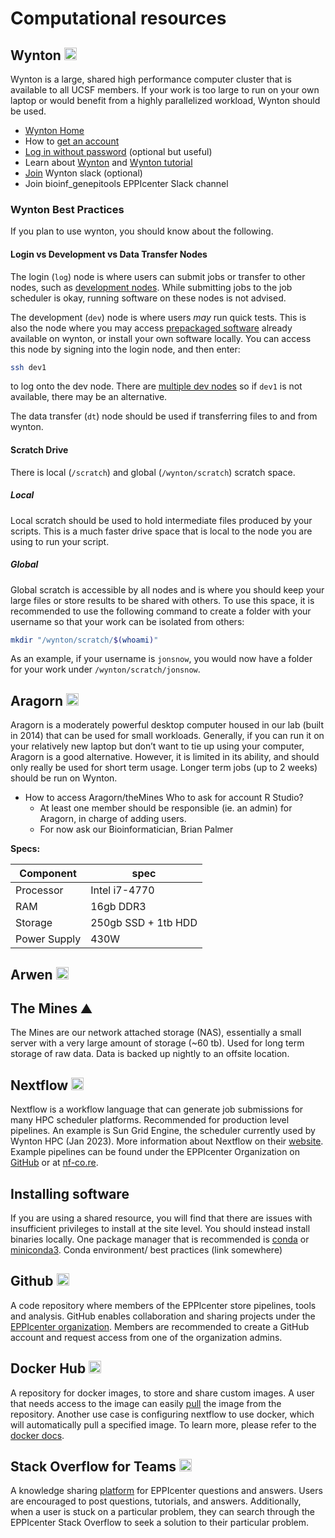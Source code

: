 # Computational resources  

## Wynton <img src="./images/wynton.png" width="20" />  
Wynton is a large, shared high performance computer cluster that is available to all UCSF members. If your work is too large to run on your own laptop or would benefit from a highly parallelized workload, Wynton should be used. 

- [Wynton Home](https://wynton.ucsf.edu/hpc/index.html) 
- How to [get an account](https://wynton.ucsf.edu/hpc/about/join.html) 
- [Log in without password](https://wynton.ucsf.edu/hpc/howto/log-in-without-pwd.html) (optional but useful) 
- Learn about [Wynton](https://wynton.ucsf.edu/hpc/index.html) and [Wynton tutorial](https://github.com/ucsf-wynton/tutorials/wiki)
- [Join](https://wynton.ucsf.edu/hpc/support/index.html)  Wynton slack (optional)            
- Join bioinf_genepitools EPPIcenter Slack channel 

### Wynton Best Practices

If you plan to use wynton, you should know about the following.

#### Login vs Development vs Data Transfer Nodes

The login (`log`) node is where users can submit jobs or transfer to other nodes, such as [development nodes](https://wynton.ucsf.edu/hpc/get-started/development-prototyping.html). While submitting jobs to the job scheduler is okay, running software on these nodes is not advised.

The development (`dev`) node is where users *may* run quick tests. This is also the node where you may access [prepackaged software](https://wynton.ucsf.edu/hpc/software/software-modules.html) already available on wynton, or install your own software locally. You can access this node by signing into the login node, and then enter:

```bash
ssh dev1
```

to log onto the dev node. There are [multiple dev nodes](https://wynton.ucsf.edu/hpc/get-started/development-prototyping.html) so if `dev1` is not available, there may be an alternative.

The data transfer (`dt`) node should be used if transferring files to and from wynton. 


#### Scratch Drive

There is local (`/scratch`) and global (`/wynton/scratch`) scratch space.

##### Local

Local scratch should be used to hold intermediate files produced by your scripts. This is a much faster drive space that is local to the node you are using to run your script. 

##### Global

Global scratch is accessible by all nodes and is where you should keep your large files or store results to be shared with others. To use this space, it is recommended to use the following command to create a folder with your username so that your work can be isolated from others:

```bash
mkdir "/wynton/scratch/$(whoami)"
```

As an example, if your username is `jonsnow`, you would now have a folder for your work under `/wynton/scratch/jonsnow`. 

## Aragorn <img src="./images/aragorn.png" width="20" />  
Aragorn is a moderately powerful desktop computer housed in our lab (built in 2014) that can be used for small workloads. Generally, if you can run it on your relatively new laptop but don't want to tie up using your computer, Aragorn is a good alternative. However, it is limited in its ability, and should only really be used for short term usage. Longer term jobs (up to 2 weeks) should be run on Wynton. 

- How to access Aragorn/theMines   Who to ask for account R Studio?
  - At least one member should be responsible (ie. an admin) for Aragorn, in charge of adding users. 
  - For now ask our Bioinformatician, Brian Palmer

**Specs:** 

| Component | spec            	| 
| ------------  | ------------------- | 
| Processor	| Intel i7-4770   	| 
| RAM      	| 16gb DDR3       	| 
| Storage  	| 250gb SSD + 1tb HDD | 
| Power Supply | 430W            	| 

## Arwen <img src="./images/arwen.png" width="20" />  


## The Mines ⛰️

The Mines are our network attached storage (NAS), essentially a small server with a very large amount of storage (~60 tb). Used for long term storage of raw data. Data is backed up nightly to an offsite location. 

## Nextflow <img src="./images/nextflow.png" width="20" />  
Nextflow is a workflow language that can generate job submissions for many HPC scheduler platforms. Recommended for production level pipelines. An example is Sun Grid Engine, the scheduler currently used by Wynton HPC (Jan 2023). More information about Nextflow on their [website](https://www.nextflow.io/). Example pipelines can be found under the EPPIcenter Organization on [GitHub](https://github.com/EPPIcenter) or at [nf-co.re](https://nf-co.re/). 

## Installing software  
If you are using a shared resource, you will find that there are issues with insufficient privileges to install at the site level. You should instead install binaries locally. One package manager that is recommended is [conda](https://docs.conda.io/en/latest/) or [miniconda3](https://docs.conda.io/en/latest/miniconda.html).  Conda environment/ best practices (link somewhere) 

## Github <img src="./images/github.png" width="20" />
A code repository where members of the EPPIcenter store pipelines, tools and analysis. GitHub enables collaboration and sharing projects under the [EPPIcenter organization](https://github.com/EPPIcenter). Members are recommended to create a GitHub account and request access from one of the organization admins.

## Docker Hub <img src="./images/docker.png" width="20" />
A repository for docker images, to store and share custom images. A user that needs access to the image can easily [pull](https://docs.docker.com/engine/reference/commandline/pull/) the image from the repository. Another use case is configuring nextflow to use docker, which will automatically pull a specified image. To learn more, please refer to the [docker docs](https://docs.docker.com/get-started/overview/).

## Stack Overflow for Teams <img src="./images/stackoverflow.png" width="20" /> 
A knowledge sharing [platform](https://stackoverflowteams.com/c/eppicenter/questions) for EPPIcenter questions and answers.  Users are encouraged to post questions, tutorials, and answers.  Additionally, when a user is stuck on a particular problem, they can search through the EPPIcenter Stack Overflow to seek a solution to their particular problem.

